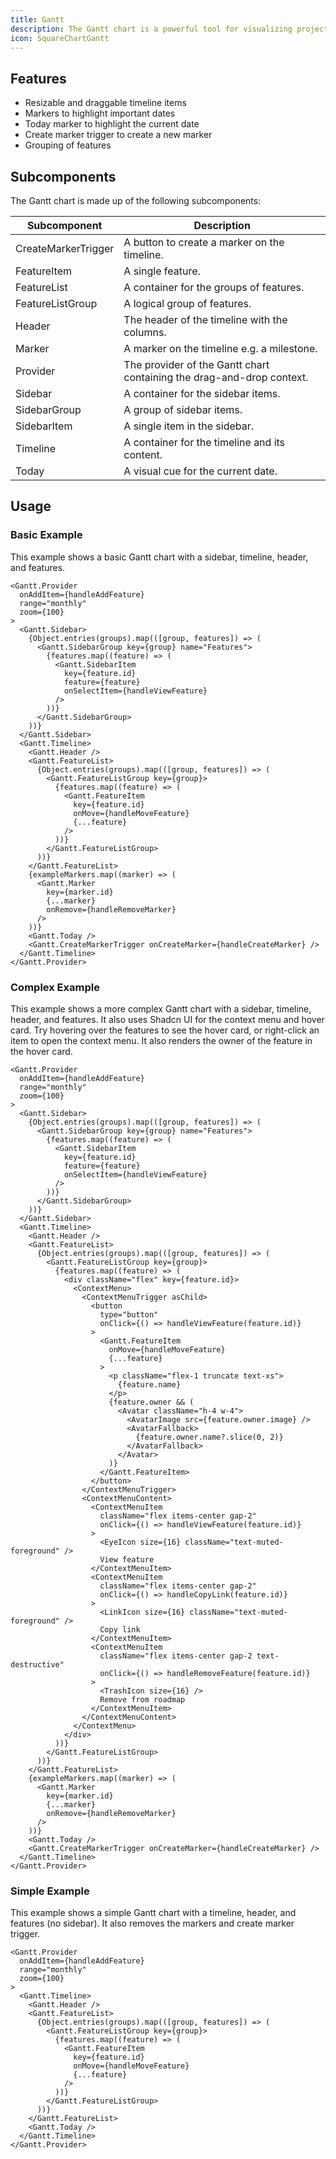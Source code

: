 ```yaml
---
title: Gantt
description: The Gantt chart is a powerful tool for visualizing project schedules and tracking the progress of tasks. It provides a clear, hierarchical view of tasks, allowing you to easily identify manage project timelines.
icon: SquareChartGantt
---
```


<div className="not-prose w-full bg-white border rounded-xl overflow-hidden" style={{ height: '32rem' }}>
  <Gantt.Basic />
</div>

## Features

- Resizable and draggable timeline items
- Markers to highlight important dates
- Today marker to highlight the current date
- Create marker trigger to create a new marker
- Grouping of features

## Subcomponents

The Gantt chart is made up of the following subcomponents:

| Subcomponent | Description |
| ------- | ----------- |
| CreateMarkerTrigger | A button to create a marker on the timeline. |
| FeatureItem | A single feature. |
| FeatureList | A container for the groups of features. |
| FeatureListGroup | A logical group of features. |
| Header | The header of the timeline with the columns. |
| Marker | A marker on the timeline e.g. a milestone. |
| Provider | The provider of the Gantt chart containing the drag-and-drop context. |
| Sidebar | A container for the sidebar items. |
| SidebarGroup | A group of sidebar items. |
| SidebarItem | A single item in the sidebar. |
| Timeline | A container for the timeline and its content. |
| Today | A visual cue for the current date. |

## Usage

### Basic Example

This example shows a basic Gantt chart with a sidebar, timeline, header, and features.

<div className="not-prose w-full bg-white border rounded-xl overflow-hidden" style={{ height: '32rem' }}>
  <Gantt.Basic />
</div>

```tsx
<Gantt.Provider
  onAddItem={handleAddFeature}
  range="monthly"
  zoom={100}
>
  <Gantt.Sidebar>
    {Object.entries(groups).map(([group, features]) => (
      <Gantt.SidebarGroup key={group} name="Features">
        {features.map((feature) => (
          <Gantt.SidebarItem
            key={feature.id}
            feature={feature}
            onSelectItem={handleViewFeature}
          />
        ))}
      </Gantt.SidebarGroup>
    ))}
  </Gantt.Sidebar>
  <Gantt.Timeline>
    <Gantt.Header />
    <Gantt.FeatureList>
      {Object.entries(groups).map(([group, features]) => (
        <Gantt.FeatureListGroup key={group}>
          {features.map((feature) => (
            <Gantt.FeatureItem
              key={feature.id}
              onMove={handleMoveFeature}
              {...feature}
            />
          ))}
        </Gantt.FeatureListGroup>
      ))}
    </Gantt.FeatureList>
    {exampleMarkers.map((marker) => (
      <Gantt.Marker
        key={marker.id}
        {...marker}
        onRemove={handleRemoveMarker}
      />
    ))}
    <Gantt.Today />
    <Gantt.CreateMarkerTrigger onCreateMarker={handleCreateMarker} />
  </Gantt.Timeline>
</Gantt.Provider>
```

### Complex Example

This example shows a more complex Gantt chart with a sidebar, timeline, header, and features. It also uses Shadcn UI for the context menu and hover card. Try hovering over the features to see the hover card, or right-click an item to open the context menu. It also renders the owner of the feature in the hover card.

<div className="not-prose w-full bg-white border rounded-xl overflow-hidden" style={{ height: '32rem' }}>
  <Gantt.Custom />
</div>

```tsx
<Gantt.Provider
  onAddItem={handleAddFeature}
  range="monthly"
  zoom={100}
>
  <Gantt.Sidebar>
    {Object.entries(groups).map(([group, features]) => (
      <Gantt.SidebarGroup key={group} name="Features">
        {features.map((feature) => (
          <Gantt.SidebarItem
            key={feature.id}
            feature={feature}
            onSelectItem={handleViewFeature}
          />
        ))}
      </Gantt.SidebarGroup>
    ))}
  </Gantt.Sidebar>
  <Gantt.Timeline>
    <Gantt.Header />
    <Gantt.FeatureList>
      {Object.entries(groups).map(([group, features]) => (
        <Gantt.FeatureListGroup key={group}>
          {features.map((feature) => (
            <div className="flex" key={feature.id}>
              <ContextMenu>
                <ContextMenuTrigger asChild>
                  <button
                    type="button"
                    onClick={() => handleViewFeature(feature.id)}
                  >
                    <Gantt.FeatureItem
                      onMove={handleMoveFeature}
                      {...feature}
                    >
                      <p className="flex-1 truncate text-xs">
                        {feature.name}
                      </p>
                      {feature.owner && (
                        <Avatar className="h-4 w-4">
                          <AvatarImage src={feature.owner.image} />
                          <AvatarFallback>
                            {feature.owner.name?.slice(0, 2)}
                          </AvatarFallback>
                        </Avatar>
                      )}
                    </Gantt.FeatureItem>
                  </button>
                </ContextMenuTrigger>
                <ContextMenuContent>
                  <ContextMenuItem
                    className="flex items-center gap-2"
                    onClick={() => handleViewFeature(feature.id)}
                  >
                    <EyeIcon size={16} className="text-muted-foreground" />
                    View feature
                  </ContextMenuItem>
                  <ContextMenuItem
                    className="flex items-center gap-2"
                    onClick={() => handleCopyLink(feature.id)}
                  >
                    <LinkIcon size={16} className="text-muted-foreground" />
                    Copy link
                  </ContextMenuItem>
                  <ContextMenuItem
                    className="flex items-center gap-2 text-destructive"
                    onClick={() => handleRemoveFeature(feature.id)}
                  >
                    <TrashIcon size={16} />
                    Remove from roadmap
                  </ContextMenuItem>
                </ContextMenuContent>
              </ContextMenu>
            </div>
          ))}
        </Gantt.FeatureListGroup>
      ))}
    </Gantt.FeatureList>
    {exampleMarkers.map((marker) => (
      <Gantt.Marker
        key={marker.id}
        {...marker}
        onRemove={handleRemoveMarker}
      />
    ))}
    <Gantt.Today />
    <Gantt.CreateMarkerTrigger onCreateMarker={handleCreateMarker} />
  </Gantt.Timeline>
</Gantt.Provider>
```

### Simple Example

This example shows a simple Gantt chart with a timeline, header, and features (no sidebar). It also removes the markers and create marker trigger.

<div className="not-prose w-full bg-white border rounded-xl overflow-hidden" style={{ height: '32rem' }}>
  <Gantt.Simple />
</div>

```tsx
<Gantt.Provider
  onAddItem={handleAddFeature}
  range="monthly"
  zoom={100}
>
  <Gantt.Timeline>
    <Gantt.Header />
    <Gantt.FeatureList>
      {Object.entries(groups).map(([group, features]) => (
        <Gantt.FeatureListGroup key={group}>
          {features.map((feature) => (
            <Gantt.FeatureItem
              key={feature.id}
              onMove={handleMoveFeature}
              {...feature}
            />
          ))}
        </Gantt.FeatureListGroup>
      ))}
    </Gantt.FeatureList>
    <Gantt.Today />
  </Gantt.Timeline>
</Gantt.Provider>
```